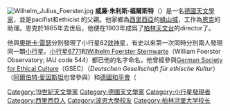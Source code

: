 [[File:Wilhelm_Julius_Foerster.jpg|thumb]]
'''威廉·朱利斯·福爾斯特'''（{{bd|1832年|12月16日|1921年|1月18日|catIdx=F}}）是一名[[德國|德國]][[天文學家|天文學家]]，並是pacifist和ethicist {{tsl|de|Friedrich Wilhelm Foerster|弗里德里希·威廉·佛爾斯特}}的父親。他家鄉為[[西里西亞|西里西亞]]的[[綠山城|綠山城]]，工作為[[恩克|恩克]]的助理。恩克於1865年去世后，他便在1903年成爲了[[柏林天文台|柏林天文台]]的director了。

他與[[奧斯卡·雷瑟|奧斯卡·雷瑟]]分別發現了小行星62[[效神星|效神星]]，有史以來第一次同時分別兩人發現同一顆[[小行星|小行星]]。[[小行星6771|小行星6771]]和[[Wilhelm_Foerster_Sternwarte|Wilhelm Foerster Sternwarte]]（William Foerster Observatory; IAU code 544）都已他的名字命名。他曾經參與[[German_Society_for_Ethical_Culture|German Society for Ethical Culture]]（GSEC）（''Deutschen Gesellschaft für ethische Kultur''）（[[阿爾伯特·愛因斯坦|阿爾伯特·愛因斯坦]]也曾參與）和[[德國和平會|德國和平會]]（

{{Authority control}}
{{DEFAULTSORT:Foerster, Wilhelm}}
[[Category:19世紀天文學家|Category:19世紀天文學家]]
[[Category:德國天文學家|Category:德國天文學家]]
[[Category:小行星發現者|Category:小行星發現者]]
[[Category:西里西亞人|Category:西里西亞人]]
[[Category:波恩大學校友|Category:波恩大學校友]]
[[Category:柏林洪堡大学校长|Category:柏林洪堡大学校长]]
{{Euro-astronomer-stub}}
{{germany-bio-stub}}